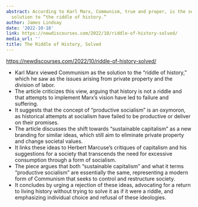 ```yaml
---
abstract: According to Karl Marx, Communism, true and proper, is the self-conscious
  solution to “the riddle of history.”
author: James Lindsay
date: '2022-10-18'
link: https://newdiscourses.com/2022/10/riddle-of-history-solved/
media_url: ''
title: The Riddle of History, Solved
---
```

<https://newdiscourses.com/2022/10/riddle-of-history-solved/>

- Karl Marx viewed Communism as the solution to the "riddle of history," which he saw as the issues arising from private property and the division of labor.
- The article criticizes this view, arguing that history is not a riddle and that attempts to implement Marx's vision have led to failure and suffering.
- It suggests that the concept of "productive socialism" is an oxymoron, as historical attempts at socialism have failed to be productive or deliver on their promises.
- The article discusses the shift towards "sustainable capitalism" as a new branding for similar ideas, which still aim to eliminate private property and change societal values.
- It links these ideas to Herbert Marcuse's critiques of capitalism and his suggestions for a society that transcends the need for excessive consumption through a form of socialism.
- The piece argues that both "sustainable capitalism" and what it terms "productive socialism" are essentially the same, representing a modern form of Communism that seeks to control and restructure society.
- It concludes by urging a rejection of these ideas, advocating for a return to living history without trying to solve it as if it were a riddle, and emphasizing individual choice and refusal of these ideologies.